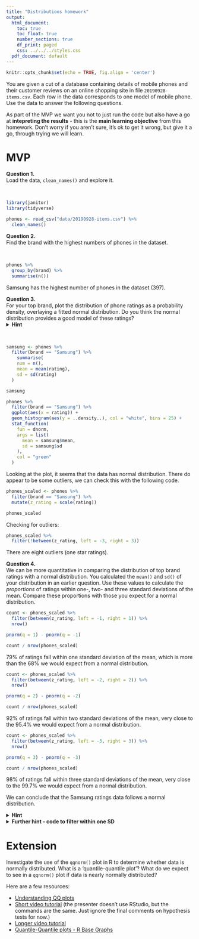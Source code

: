 ```yaml
---
title: "Distributions homework"
output:
  html_document:
    toc: true
    toc_float: true
    number_sections: true
    df_print: paged
    css: ../../../styles.css
  pdf_document: default
---
```


```r
knitr::opts_chunk$set(echo = TRUE, fig.align = 'center')
```

You are given a cut of a database containing details of mobile phones and their customer reviews on an online shopping site in file `20190928-items.csv`. Each row in the data corresponds to one model of mobile phone. Use the data to answer the following questions.  

As part of the MVP we want you not to just run the code but also have a go at **intepreting the results** - this is the **main learning objective** from this homework. Don't worry if you aren't sure, it's ok to get it wrong, but give it a go, through trying we will learn. 

# MVP


**Question 1.**  
Load the data, `clean_names()` and explore it.

<br>

```r
library(janitor)
library(tidyverse)
```

```r
phones <- read_csv("data/20190928-items.csv") %>% 
  clean_names()
```


**Question 2.**  
Find the brand with the highest numbers of phones in the dataset.

<br>

```r
phones %>% 
  group_by(brand) %>% 
  summarise(n())
```

Samsung has the highest number of phones in the dataset (397).


**Question 3.**  
For your top brand, plot the distribution of phone ratings as a probability density, overlaying a fitted normal distribution. Do you think the normal distribution provides a good model of these ratings?<br>
<details>
<summary>**Hint**</summary>
You will need to calculate the `mean()` and `sd()` of the ratings to plot the appropriate normal distribution. Alternatively, investigate using the `fitdistr()` function in the `MASS` package]
</details>
<br>

```r
samsung <- phones %>% 
  filter(brand == "Samsung") %>% 
    summarise(
    num = n(),
    mean = mean(rating),
    sd = sd(rating)
  )

samsung
```

```r
phones %>% 
  filter(brand == "Samsung") %>% 
  ggplot(aes(x = rating)) +
  geom_histogram(aes(y = ..density..), col = "white", bins = 25) +
  stat_function(
    fun = dnorm,
    args = list(
      mean = samsung$mean,
      sd = samsung$sd
    ),
    col = "green"
  )
```

Looking at the plot, it seems that the data has normal distribution. There do appear to be some outliers, we can check this with the following code.

```r
phones_scaled <- phones %>% 
  filter(brand == "Samsung") %>% 
  mutate(z_rating = scale(rating))

phones_scaled
```

Checking for outliers:
```r
phones_scaled %>% 
  filter(!between(z_rating, left = -3, right = 3))
```
There are eight outliers (one star ratings).


**Question 4.**  
We can be more quantitative in comparing the distribution of top brand ratings with a normal distribution. You calculated the `mean()` and `sd()` of your distribution in an earlier question. Use these values to calculate the *proportions* of ratings within one-, two- and three standard deviations of the mean. Compare these proportions with those you expect for a normal distribution.  


```r
count <- phones_scaled %>% 
  filter(between(z_rating, left = -1, right = 1)) %>% 
  nrow()

pnorm(q = 1) - pnorm(q = -1)

count / nrow(phones_scaled)
```
79% of ratings fall within one standard deviation of the mean, which is more than the 68% we would expect from a normal distribution.

```r
count <- phones_scaled %>% 
  filter(between(z_rating, left = -2, right = 2)) %>% 
  nrow()

pnorm(q = 2) - pnorm(q = -2)

count / nrow(phones_scaled)
```
92% of ratings fall within two standard deviations of the mean, very close to the 95.4% we would expect from a normal distribution.

```r
count <- phones_scaled %>% 
  filter(between(z_rating, left = -3, right = 3)) %>% 
  nrow()

pnorm(q = 3) - pnorm(q = -3)

count / nrow(phones_scaled)
```
98% of ratings fall within three standard deviations of the mean, very close to the 99.7% we would expect from a normal distribution.

We can conclude that the Samsung ratings data follows a normal distribution.


<details>
<summary>**Hint**</summary>
You can use a `filter()` to get only the ratings within one-, two- and three standard deviations of the mean, and then think about how to calculate what proportion each of these filtered sets make of the total number of ratings. You'll need to use three separate `filter()` and `summarise()` pipes to do this.
</details>

<details>
<summary>**Further hint - code to filter within one SD**</summary>
Here's the code to filter and summarise the proportion of ratings within one standard deviation of the mean.
```r
samsung_ratings %>%
  filter(rating >= samsung_stats$mean - samsung_stats$sd) %>%
  filter(rating <= samsung_stats$mean + samsung_stats$sd) %>%
  summarise(prop_within_1sd = n() / nrow(samsung_ratings))
```
</details>

# Extension

Investigate the use of the `qqnorm()` plot in R to determine whether data is normally distributed. What is a 'quantile-quantile plot'? What do we expect to see in a `qqnorm()` plot if data is nearly normally distributed?

Here are a few resources:

* [Understanding QQ plots](https://data.library.virginia.edu/understanding-q-q-plots/)
* [Short video tutorial](https://www.youtube.com/watch?v=Erze9pNIX8A) (the presenter doesn't use RStudio, but the commands are the same. Just ignore the final comments on hypothesis tests for now.)
* [Longer video tutorial](https://www.youtube.com/watch?v=smJBsZ4YQZw)
* [Quantile-Quantile plots - R Base Graphs](http://www.sthda.com/english/wiki/qq-plots-quantile-quantile-plots-r-base-graphs)

